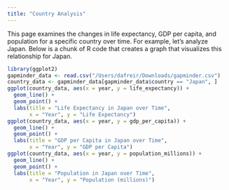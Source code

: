 ```yaml
---
title: "Country Analysis"
---
```


This page examines the changes in life expectancy, GDP per capita, and population for a specific country over time. For example, let’s analyze Japan. Below is a chunk of R code that creates a graph that visualizes this relationship for Japan.

```r
library(ggplot2)
gapminder_data <- read.csv("/Users/dafreir/Downloads/gapminder.csv")
country_data <- gapminder_data[gapminder_data$country == "Japan", ]
ggplot(country_data, aes(x = year, y = life_expectancy)) + 
  geom_line() + 
  geom_point() + 
  labs(title = "Life Expectancy in Japan over Time", 
       x = "Year", y = "Life Expectancy")
ggplot(country_data, aes(x = year, y = gdp_per_capita)) + 
  geom_line() + 
  geom_point() + 
  labs(title = "GDP per Capita in Japan over Time", 
       x = "Year", y = "GDP per Capita")
ggplot(country_data, aes(x = year, y = population_millions)) + 
  geom_line() + 
  geom_point() + 
  labs(title = "Population in Japan over Time", 
       x = "Year", y = "Population (millions)")
```